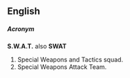 ==English==
=====Acronym=====
'''S.W.A.T.''' also '''SWAT'''
# Special Weapons and Tactics squad.
# Special Weapons Attack Team.
{{wikipedia}}